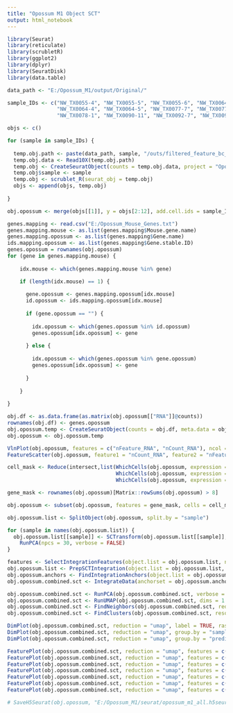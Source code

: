 ```yaml
---
title: "Opossum M1 Object SCT"
output: html_notebook
---
```



```r

library(Seurat)
library(reticulate)
library(scrubletR)
library(ggplot2)
library(dplyr)
library(SeuratDisk)
library(data.table)

data_path <- "E:/Opossum_M1/output/Original/"

sample_IDs <- c("NW_TX0055-4", "NW_TX0055-5", "NW_TX0055-6", "NW_TX0064-3", 
                "NW_TX0064-4", "NW_TX0064-5", "NW_TX0077-7", "NW_TX0077-8", 
                "NW_TX0078-1", "NW_TX0090-11", "NW_TX0092-7", "NW_TX0092-8") # 

objs <- c()

for (sample in sample_IDs) {
  
  temp.obj.path <- paste(data_path, sample, "/outs/filtered_feature_bc_matrix/", sep = "")
  temp.obj.data <- Read10X(temp.obj.path)
  temp.obj <- CreateSeuratObject(counts = temp.obj.data, project = "Opossum_M1")
  temp.obj$sample <- sample
  temp.obj <- scrublet_R(seurat_obj = temp.obj)
  objs <- append(objs, temp.obj)
  
}

```


```r

obj.opossum <- merge(objs[[1]], y = objs[2:12], add.cell.ids = sample_IDs, project = "Opossum_M1")

```


```r

genes.mapping <- read.csv("E:/Opossum_Mouse_Genes.txt")
genes.mapping.mouse <- as.list(genes.mapping$Mouse.gene.name)
genes.mapping.opossum <- as.list(genes.mapping$Gene.name)
ids.mapping.opossum <- as.list(genes.mapping$Gene.stable.ID)
genes.opossum = rownames(obj.opossum)
for (gene in genes.mapping.mouse) {
  
    idx.mouse <- which(genes.mapping.mouse %in% gene)

    if (length(idx.mouse) == 1) {
      
      gene.opossum <- genes.mapping.opossum[idx.mouse]
      id.opossum <- ids.mapping.opossum[idx.mouse]
      
      if (gene.opossum == "") {
        
        idx.opossum <- which(genes.opossum %in% id.opossum)
        genes.opossum[idx.opossum] <- gene
        
      } else {
        
        idx.opossum <- which(genes.opossum %in% gene.opossum)
        genes.opossum[idx.opossum] <- gene
        
      }
      
    }
  
}

```


```r

obj.df <- as.data.frame(as.matrix(obj.opossum[["RNA"]]@counts))
rownames(obj.df) <- genes.opossum
obj.opossum.temp <- CreateSeuratObject(counts = obj.df, meta.data = obj.opossum[[]])
obj.opossum <- obj.opossum.temp

```


```r

VlnPlot(obj.opossum, features = c("nFeature_RNA", "nCount_RNA"), ncol = 2, raster = FALSE)
FeatureScatter(obj.opossum, feature1 = "nCount_RNA", feature2 = "nFeature_RNA", raster = FALSE)

```


```r

cell_mask <- Reduce(intersect,list(WhichCells(obj.opossum, expression = nFeature_RNA > 700), 
                                   WhichCells(obj.opossum, expression = nFeature_RNA < 6500),
                                   WhichCells(obj.opossum, expression = nCount_RNA < 40000)))

gene_mask <- rownames(obj.opossum)[Matrix::rowSums(obj.opossum) > 8]

obj.opossum <- subset(obj.opossum, features = gene_mask, cells = cell_mask)

```


```r

obj.opossum.list <- SplitObject(obj.opossum, split.by = "sample")

for (sample in names(obj.opossum.list)) {
  obj.opossum.list[[sample]] <- SCTransform(obj.opossum.list[[sample]], vst.flavor = "v2", verbose = FALSE) %>%
    RunPCA(npcs = 30, verbose = FALSE)
}

```


```r

features <- SelectIntegrationFeatures(object.list = obj.opossum.list, nfeatures = 3000)
obj.opossum.list <- PrepSCTIntegration(object.list = obj.opossum.list, anchor.features = features)
obj.opossum.anchors <- FindIntegrationAnchors(object.list = obj.opossum.list, normalization.method = "SCT", anchor.features = features)
obj.opossum.combined.sct <- IntegrateData(anchorset = obj.opossum.anchors, normalization.method = "SCT", features.to.integrate = genes.opossum)

```


```r

obj.opossum.combined.sct <- RunPCA(obj.opossum.combined.sct, verbose = FALSE)
obj.opossum.combined.sct <- RunUMAP(obj.opossum.combined.sct, dims = 1:30, method = "umap-learn", reduction = "pca")
obj.opossum.combined.sct <- FindNeighbors(obj.opossum.combined.sct, reduction = "pca", dims = 1:30)
obj.opossum.combined.sct <- FindClusters(obj.opossum.combined.sct, resolution = 1, algorithm = 4, method = "igraph")

```


```r

DimPlot(obj.opossum.combined.sct, reduction = "umap", label = TRUE, raster = FALSE) + NoLegend() + xlim(-15, 12) + ylim(-15, 12) + coord_equal()
DimPlot(obj.opossum.combined.sct, reduction = "umap", group.by = "sample", raster = FALSE) + xlim(-15, 12) + ylim(-15, 12) + coord_equal()
DimPlot(obj.opossum.combined.sct, reduction = "umap", group.by = "predicted_doublets", raster = FALSE) + xlim(-15, 12) + ylim(-15, 12) + coord_equal()

```


```r

FeaturePlot(obj.opossum.combined.sct, reduction = "umap", features = c("Snap25"), raster = FALSE) + NoLegend() + xlim(-15, 12) + ylim(-15, 12) + coord_equal()
FeaturePlot(obj.opossum.combined.sct, reduction = "umap", features = c("Gad2"), raster = FALSE) + NoLegend() + xlim(-15, 12) + ylim(-15, 12) + coord_equal()
FeaturePlot(obj.opossum.combined.sct, reduction = "umap", features = c("Csf1r"), raster = FALSE) + NoLegend() + xlim(-15, 12) + ylim(-15, 12) + coord_equal()
FeaturePlot(obj.opossum.combined.sct, reduction = "umap", features = c("Mog"), raster = FALSE) + NoLegend() + xlim(-15, 12) + ylim(-15, 12) + coord_equal()
FeaturePlot(obj.opossum.combined.sct, reduction = "umap", features = c("Pdgfra"), raster = FALSE) + NoLegend() + xlim(-15, 12) + ylim(-15, 12) + coord_equal()
FeaturePlot(obj.opossum.combined.sct, reduction = "umap", features = c("Aldh1l1"), raster = FALSE) + NoLegend() + xlim(-15, 12) + ylim(-15, 12) + coord_equal()
FeaturePlot(obj.opossum.combined.sct, reduction = "umap", features = c("Col1a1"), raster = FALSE) + NoLegend() + xlim(-15, 12) + ylim(-15, 12) + coord_equal()

```


```r

# SaveH5Seurat(obj.opossum, "E:/Opossum_M1/seurat/opossum_m1_all.h5seurat", overwrite = TRUE, verbose = TRUE)

```

